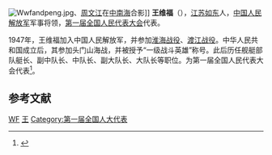 [[File:Wwfandpeng.jpg|thumb]]、[[周文江|周文江]]在[[中南海|中南海]]合影]]
'''王维福'''（{{bd|1930年|||catIdx=}}），[[江苏|江苏]][[如东|如东]]人，[[中国人民解放军|中国人民解放军]]军事将领，[[第一届全国人民代表大会|第一届全国人民代表大会]]代表。

1947年，王维福加入中国人民解放军，并参加[[淮海战役|淮海战役]]、[[渡江战役|渡江战役]]。中华人民共和国成立后，其参加头门山海战，并被授予“一级战斗英雄”称号。此后历任舰艇部队艇长、副中队长、中队长、副大队长、大队长等职位。为第一届全国人民代表大会代表<ref>{{Cite web |url=http://mil.eastday.com/m/lgbxjt/u1a3218607.html |title=王维福:讲不完的战斗激情 |access-date=2010-11-20 |archive-url=https://web.archive.org/web/20160304201816/http://mil.eastday.com/m/lgbxjt/u1a3218607.html |archive-date=2016-03-04 |dead-url=yes }}</ref>。

==参考文献==
{{reflist}}

{{中国人物小作品}}
[[Category:王姓|WF]]
[[Category:如東人|王]]
[[Category:第一届全国人大代表|Category:第一届全国人大代表]]